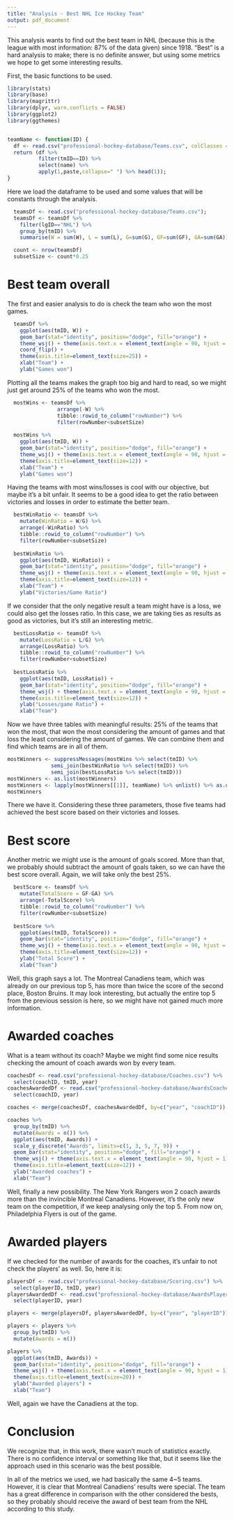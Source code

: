 ```yaml
---
title: "Analysis - Best NHL Ice Hockey Team"
output: pdf_document
---
```


This analysis wants to find out the best team in NHL (because this is the league with most information: 87% of the data given) since 1918. "Best" is a hard analysis to make; there is no definite answer, but using some metrics we hope to get some interesting results.

First, the basic functions to be used.
```r
library(stats)
library(base)
library(magrittr)
library(dplyr, warn.conflicts = FALSE)
library(ggplot2)
library(ggthemes)


teamName <- function(ID) {
  df <- read.csv("professional-hockey-database/Teams.csv", colClasses = character());
  return (df %>% 
          filter(tmID==ID) %>% 
          select(name) %>% 
          apply(1,paste,collapse=" ") %>% head(1));
}

```

Here we load the dataframe to be used and some values that will be constants through the analysis.

```r
  teamsDf <- read.csv("professional-hockey-database/Teams.csv");
  teamsDf <- teamsDf %>% 
    filter(lgID=="NHL") %>% 
    group_by(tmID) %>% 
    summarise(W = sum(W), L = sum(L), G=sum(G), GF=sum(GF), GA=sum(GA))

  count <- nrow(teamsDf)
  subsetSize <- count*0.25
```

# Best team overall

The first and easier analysis to do is check the team who won the most games.

```r
  teamsDf %>%
    ggplot(aes(tmID, W)) + 
    geom_bar(stat="identity", position="dodge", fill="orange") + 
    theme_wsj() + theme(axis.text.x = element_text(angle = 90, hjust = 1)) +
    coord_flip() +
    theme(axis.title=element_text(size=25)) +
    xlab("Team") +
    ylab("Games won")
```

Plotting all the teams makes the graph too big and hard to read, so we might just get around 25% of the teams who won the most.

```r
  mostWins <- teamsDf %>% 
                arrange(-W) %>% 
                tibble::rowid_to_column("rowNumber") %>%
                filter(rowNumber<subsetSize)
  
  mostWins %>% 
    ggplot(aes(tmID, W)) + 
    geom_bar(stat="identity", position="dodge", fill="orange") + 
    theme_wsj() + theme(axis.text.x = element_text(angle = 90, hjust = 1)) +
    theme(axis.title=element_text(size=12)) +
    xlab("Team") +
    ylab("Games won")

```



Having the teams with most wins/losses is cool with our objective, but maybe it's a bit unfair. It seems to be a good idea to get the ratio between victories and losses in order to estimate the better team.

```r
  bestWinRatio <- teamsDf %>% 
    mutate(WinRatio = W/G) %>%
    arrange(-WinRatio) %>% 
    tibble::rowid_to_column("rowNumber") %>% 
    filter(rowNumber<subsetSize)
  
  bestWinRatio %>% 
    ggplot(aes(tmID, WinRatio)) + 
    geom_bar(stat="identity", position="dodge", fill="orange") + 
    theme_wsj() + theme(axis.text.x = element_text(angle = 90, hjust = 1)) +
    theme(axis.title=element_text(size=12)) +
    xlab("Team") +
    ylab("Victories/Game Ratio")
```

If we consider that the only negative result a team might have is a loss, we could also get the losses ratio. In this case, we are taking ties as results as good as victories, but it's still an interesting metric.

```r
  bestLossRatio <- teamsDf %>% 
    mutate(LossRatio = L/G) %>%
    arrange(LossRatio) %>% 
    tibble::rowid_to_column("rowNumber") %>% 
    filter(rowNumber<subsetSize)
  
  bestLossRatio %>% 
    ggplot(aes(tmID, LossRatio)) + 
    geom_bar(stat="identity", position="dodge", fill="orange") + 
    theme_wsj() + theme(axis.text.x = element_text(angle = 90, hjust = 1)) +
    theme(axis.title=element_text(size=12)) +
    ylab("Losses/game Ratio") +
    xlab("Team")
```


Now we have three tables with meaningful results: 25% of the teams that won the most, that won the most considering the amount of games and that loss the least considering the amount of games. We can combine them and find which teams are in all of them.

```r
mostWinners <- suppressMessages(mostWins %>% select(tmID) %>% 
              semi_join(bestWinRatio %>% select(tmID)) %>% 
              semi_join(bestLossRatio %>% select(tmID)))
mostWinners <- as.list(mostWinners)
mostWinners <- lapply(mostWinners[[1]], teamName) %>% unlist() %>% as.data.frame()
mostWinners
```

There we have it. Considering these three parameters, those five teams had achieved the best score based on their victories and losses.


# Best score

Another metric we might use is the amount of goals scored. More than that, we probably should subtract the amount of goals taken, so we can have the best score overall. Again, we will take only the best 25%.

```r
  bestScore <- teamsDf %>% 
    mutate(TotalScore = GF-GA) %>%
    arrange(-TotalScore) %>% 
    tibble::rowid_to_column("rowNumber") %>% 
    filter(rowNumber<subsetSize)
  
  bestScore %>% 
    ggplot(aes(tmID, TotalScore)) + 
    geom_bar(stat="identity", position="dodge", fill="orange") + 
    theme_wsj() + theme(axis.text.x = element_text(angle = 90, hjust = 1)) +
    theme(axis.title=element_text(size=12)) +
    ylab("Total Score") +
    xlab("Team")

```

Well, this graph says a lot. The Montreal Canadiens team, which was already on our previous top 5, has more than twice the score of the second place, Boston Bruins. It may look interesting, but actually the entire top 5 from the previous session is here, so we might have not gained much more information.

# Awarded coaches

What is a team without its coach? Maybe we might find some nice results checking the amount of coach awards won by every team.

```r

coachesDf <- read.csv("professional-hockey-database/Coaches.csv") %>%
  select(coachID, tmID, year)
coachesAwardedDf <- read.csv("professional-hockey-database/AwardsCoaches.csv") %>% 
  select(coachID, year)

coaches <- merge(coachesDf, coachesAwardedDf, by=c("year", "coachID"))

coaches %>% 
  group_by(tmID) %>% 
  mutate(Awards = n()) %>% 
  ggplot(aes(tmID, Awards)) + 
  scale_y_discrete("Awards", limits=c(1, 3, 5, 7, 9)) +
  geom_bar(stat="identity", position="dodge", fill="orange") + 
  theme_wsj() + theme(axis.text.x = element_text(angle = 90, hjust = 1)) +
  theme(axis.title=element_text(size=12)) +
  ylab("Awarded coaches") +
  xlab("Team")
```

Well, finally a new possibility. The New York Rangers won 2 coach awards more than the invincible Montreal Canadiens. However, it's the only new team on the competition, if we keep analysing only the top 5. From now on, Philadelphia Flyers is out of the game.

# Awarded players

If we checked for the number of awards for the coaches, it's unfair to not check the players' as well. So, here it is:

```r

playersDf <- read.csv("professional-hockey-database/Scoring.csv") %>% 
  select(playerID, tmID, year)
playersAwardedDf <- read.csv("professional-hockey-database/AwardsPlayers.csv") %>% 
  select(playerID, year)

players <- merge(playersDf, playersAwardedDf, by=c("year", "playerID"))

players <- players %>%
  group_by(tmID) %>% 
  mutate(Awards = n()) 

players %>% 
  ggplot(aes(tmID, Awards)) + 
  geom_bar(stat="identity", position="dodge", fill="orange") + 
  theme_wsj() + theme(axis.text.x = element_text(angle = 90, hjust = 1)) +
  theme(axis.title=element_text(size=20)) +
  ylab("Awarded players") +
  xlab("Team")

```

Well, again we have the Canadiens at the top.

# Conclusion

We recognize that, in this work, there wasn't much of statistics exactly. There is no confidence interval or something like that, but it seems like the approach used in this scenario was the best possible.

In all of the metrics we used, we had basically the same 4~5 teams. However, it is clear that Montreal Canadiens' results were special. The team has a great difference in comparison with the other considered the bests, so they probably should receive the award of best team from the NHL according to this study.





